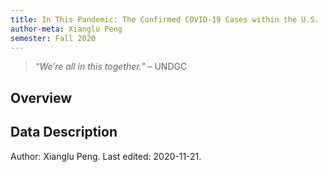 ```yaml
---
title: In This Pandemic: The Confirmed COVID-19 Cases within the U.S.
author-meta: Xianglu Peng
semester: Fall 2020
---
```


> *"We’re all in this together."* -- UNDGC

## Overview

## Data Description



<div class="credit-line">
Author: Xianglu Peng.
Last edited: 2020-11-21.
</div>

